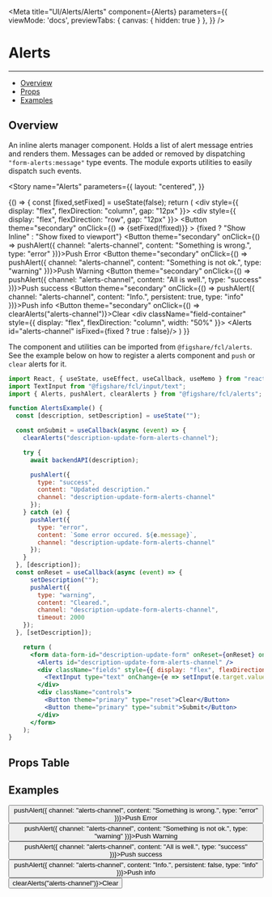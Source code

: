 
<Meta
  title="UI/Alerts/Alerts"
  component={Alerts}
  parameters={{
    viewMode: 'docs',
    previewTabs: {
      canvas: { hidden: true }
     },
  }}
/>

# Alerts
---
- [Overview](#overview)
- [Props](#props-table)
- [Examples](#examples)

## Overview

An inline alerts manager component. Holds a list of alert message entries and renders them.
Messages can be added or removed by dispatching `"form-alerts:message"` type events.
The module exports utilities to easily dispatch such events.

<Story
  name="Alerts"
  parameters={{
    layout: "centered",
  }}
>
  {() => {
    const [fixed,setFixed] = useState(false);
    return (
      <div style={{ display: "flex", flexDirection: "column", gap: "12px" }}>
        <div style={{ display: "flex", flexDirection: "row", gap: "12px" }}>
          <Button
            theme="secondary"
            onClick={() => {setFixed(!fixed)}}
          >
            {fixed ? "Show Inline" : "Show fixed to viewport"}
          </Button>
          <Button theme="secondary" onClick={() => pushAlert({ channel: "alerts-channel", content: "Something is wrong.", type: "error" })}>Push Error</Button>
          <Button theme="secondary" onClick={() => pushAlert({ channel: "alerts-channel", content: "Something is not ok.", type: "warning" })}>Push Warning</Button>
          <Button theme="secondary" onClick={() => pushAlert({ channel: "alerts-channel", content: "All is well.", type: "success" })}>Push success</Button>
          <Button theme="secondary" onClick={() => pushAlert({ channel: "alerts-channel", content: "Info.", persistent: true, type: "info" })}>Push info</Button>
          <Button theme="secondary" onClick={() => clearAlerts("alerts-channel")}>Clear</Button>
        </div>
        <div className="field-container" style={{ display: "flex", flexDirection: "column", width: "50%" }}>
        <Alerts id="alerts-channel" isFixed={fixed ? true : false}/>
        </div>
      </div>
    )
  }}
</Story>

The component and utilities can be imported from `@figshare/fcl/alerts`.
See the example below on how to register a alerts component and `push` or `clear` alerts for it.


```jsx
import React, { useState, useEffect, useCallback, useMemo } from "react";
import TextInput from "@figshare/fcl/input/text";
import { Alerts, pushAlert, clearAlerts } from "@figshare/fcl/alerts";

function AlertsExample() {
  const [description, setDescription] = useState("");

  const onSubmit = useCallback(async (event) => {
    clearAlerts("description-update-form-alerts-channel");

    try {
      await backendAPI(description);

      pushAlert({
        type: "success",
        content: "Updated description."
        channel: "description-update-form-alerts-channel"
      });
    } catch (e) {
      pushAlert({
        type: "error",
        content: `Some error occured. ${e.message}`,
        channel: "description-update-form-alerts-channel"
      });
    }
  }, [description]);
  const onReset = useCallback(async (event) => {
      setDescription("");
      pushAlert({
        type: "warning",
        content: "Cleared.",
        channel: "description-update-form-alerts-channel",
        timeout: 2000
    });
  }, [setDescription]);

    return (
      <form data-form-id="description-update-form" onReset={onReset} onSubmit={onSubmit}>
        <Alerts id="description-update-form-alerts-channel" />
        <div className="fields" style={{ display: "flex", flexDirection: "column", width: "50%" }}>
          <TextInput type="text" onChange={e => setInput(e.target.value)} name="description" />
        </div>
        <div className="controls">
          <Button theme="primary" type="reset">Clear</Button>
          <Button theme="primary" type="submit">Submit</Button>
        </div>
      </form>
    );
}
```

## Props Table
<ArgsTable of={Alerts} />

## Examples
<Canvas>
    <div style={{ display: "flex", flexDirection: "column", gap: "12px" }}>
      <div style={{ display: "flex", flexDirection: "row", gap: "12px" }}>
        <Button theme="secondary" onClick={() => pushAlert({ channel: "alerts-channel", content: "Something is wrong.", type: "error" })}>Push Error</Button>
        <Button theme="secondary" onClick={() => pushAlert({ channel: "alerts-channel", content: "Something is not ok.", type: "warning" })}>Push Warning</Button>
        <Button theme="secondary" onClick={() => pushAlert({ channel: "alerts-channel", content: "All is well.", type: "success" })}>Push success</Button>
        <Button theme="secondary" onClick={() => pushAlert({ channel: "alerts-channel", content: "Info.", persistent: false, type: "info" })}>Push info</Button>
        <Button theme="secondary" onClick={() => clearAlerts("alerts-channel")}>Clear</Button>
      </div>
    <div className="field-container" style={{ display: "flex", flexDirection: "column", width: "50%" }}>
      <Alerts id="alerts-channel" />
    </div>
    </div>
</Canvas>